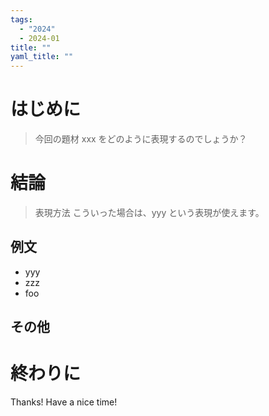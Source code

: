 ```yaml
---
tags:
  - "2024"
  - 2024-01
title: ""
yaml_title: ""
---
```


# はじめに

> 今回の題材
xxx をどのように表現するのでしょうか？

# 結論

> 表現方法
こういった場合は、yyy という表現が使えます。

## 例文

- yyy
- zzz
- foo

## その他

# 終わりに

Thanks!
Have a nice time!
